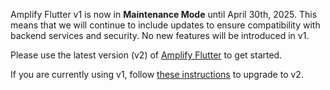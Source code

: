 <Callout warning>

Amplify Flutter v1 is now in **Maintenance Mode** until April 30th, 2025. This means that we will continue to include updates to ensure compatibility with backend services and security. No new features will be introduced in v1.

Please use the latest version (v2) of [Amplify Flutter](/[platform]/tools/libraries/) to get started.

If you are currently using v1, follow [these instructions](/[platform]/start/project-setup/upgrade-guide/) to upgrade to v2.

</Callout>
